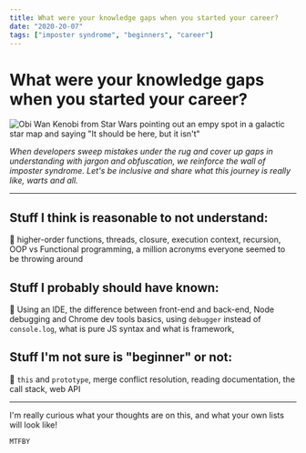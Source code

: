 ```yaml
---
title: What were your knowledge gaps when you started your career?
date: "2020-20-07"
tags: ["imposter syndrome", "beginners", "career"]
---
```


# What were your knowledge gaps when you started your career?

![Obi Wan Kenobi from Star Wars pointing out an empy spot in a galactic star map and saying "It should be here, but it isn't"](https://dev-to-uploads.s3.amazonaws.com/i/nu6lsnaortmr9n8hj6iz.gif)

_When developers sweep mistakes under the rug and cover up gaps in understanding with jargon and obfuscation, we reinforce the wall of imposter syndrome. Let's be inclusive and share what this journey is really like, warts and all._

---

## **Stuff I think is reasonable to not understand:**

📌 higher-order functions, threads, closure, execution context, recursion, OOP vs Functional programming, a million acronyms everyone seemed to be throwing around

## **Stuff I probably should have known:**

📌 Using an IDE, the difference between front-end and back-end, Node debugging and Chrome dev tools basics, using `debugger` instead of `console.log`, what is pure JS syntax and what is framework,

## **Stuff I'm not sure is "beginner" or not:**

📌 `this` and `prototype`, merge conflict resolution, reading documentation, the call stack, web API

---

I'm really curious what your thoughts are on this, and what your own lists will look like!

`MTFBY`
